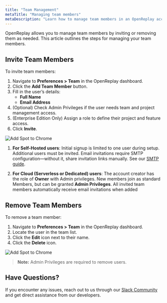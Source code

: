 ```yaml
---
title: "Team Management"
metaTitle: "Managing team members"
metaDescription: "Learn how to manage team members in an OpenReplay account"
---
```


OpenReplay allows you to manage team members by inviting or removing them as needed. This article outlines the steps for managing your team members.

## Invite Team Members

To invite team members:

1. Navigate to **Preferences > Team** in the OpenReplay dashboard.
2. Click the **Add Team Member** button.
3. Fill in the user’s details:
   - **Full Name**
   - **Email Address**
4. (Optional) Check Admin Privileges if the user needs team and project management access.
5. (Enterprise Edition Only) Assign a role to define their project and feature access.
6. Click **Invite**.

<div style={{ display: 'flex', justifyContent: 'center', alignItems: 'center' }}>
  <img src="./images/invite-users/add_user.gif" alt="Add Spot to Chrome" style={{ width: '600px', height: 'auto' }} />
</div>


<div style={{ backgroundColor: 'rgb(57 77 255 / 10%)', padding: '1rem', borderRadius: '0.5rem' }}>

1. **For Self-Hosted users**: Initial signup is limited to one user during setup. Additional users must be invited. Email invitations require SMTP configuration—without it, share invitation links manually. See our [SMTP guide](/configuration/configure-smtp).

2. **For Cloud (Serverless or Dedicated) users**: The account creator has the role of **Owner** with Admin privileges. New members join as standard Members, but can be granted **Admin Privileges**. All invited team members automatically receive email invitations when added

</div>

## Remove Team Members

To remove a team member:

1. Navigate to **Preferences > Team** in the OpenReplay dashboard.
2. Locate the user in the team list.
3. Click the **Edit** icon next to their name.
4. Click the **Delete** icon.

<div style={{ display: 'flex', justifyContent: 'center', alignItems: 'center' }}>
  <img src="./images/invite-users/remove_user.gif" alt="Add Spot to Chrome" style={{ width: '600px', height: 'auto' }} />
</div>

> **Note:** Admin Privileges are required to remove users.


## Have Questions?

If you encounter any issues, reach out to us through our [Slack Community](#) and get direct assistance from our developers.
